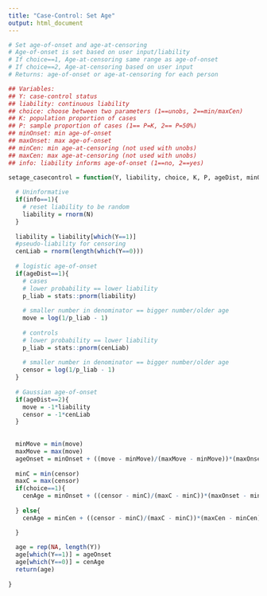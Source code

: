 ```yaml
---
title: "Case-Control: Set Age"
output: html_document
---
```


```r

# Set age-of-onset and age-at-censoring
# Age-of-onset is set based on user input/liability
# If choice==1, Age-at-censoring same range as age-of-onset
# If choice==2, Age-at-censoring based on user input
# Returns: age-of-onset or age-at-censoring for each person

## Variables:
## Y: case-control status
## liability: continuous liability
## choice: choose between two parameters (1==unobs, 2==min/maxCen)
## K: population proportion of cases
## P: sample proportion of cases (1== P=K, 2== P=50%)
## minOnset: min age-of-onset
## maxOnset: max age-of-onset
## minCen: min age-at-censoring (not used with unobs)
## maxCen: max age-at-censoring (not used with unobs)
## info: liability informs age-of-onset (1==no, 2==yes)

setage_casecontrol = function(Y, liability, choice, K, P, ageDist, minOnset, maxOnset, minCen, maxCen, info){
  
  # Uninformative
  if(info==1){
    # reset liability to be random
    liability = rnorm(N)
  }
  
  liability = liability[which(Y==1)]
  #pseudo-liability for censoring
  cenLiab = rnorm(length(which(Y==0)))
  
  # logistic age-of-onset
  if(ageDist==1){
    # cases
    # lower probability == lower liability
    p_liab = stats::pnorm(liability)
  
    # smaller number in denominator == bigger number/older age
    move = log(1/p_liab - 1)
    
    # controls
    # lower probability == lower liability
    p_liab = stats::pnorm(cenLiab)
  
    # smaller number in denominator == bigger number/older age
    censor = log(1/p_liab - 1)
  } 
  
  # Gaussian age-of-onset
  if(ageDist==2){
    move = -1*liability
    censor = -1*cenLiab
  }
  
  
  minMove = min(move)
  maxMove = max(move)
  ageOnset = minOnset + ((move - minMove)/(maxMove - minMove))*(maxOnset - minOnset)
  
  minC = min(censor)
  maxC = max(censor)
  if(choice==1){
    cenAge = minOnset + ((censor - minC)/(maxC - minC))*(maxOnset - minOnset)
    
  } else{
    cenAge = minCen + ((censor - minC)/(maxC - minC))*(maxCen - minCen)

  } 
  
  age = rep(NA, length(Y))
  age[which(Y==1)] = ageOnset
  age[which(Y==0)] = cenAge
  return(age)
  
}  
```